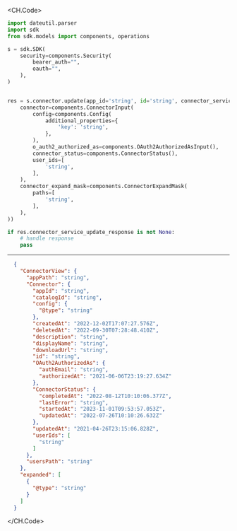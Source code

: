 
<CH.Code>
```python Update.py
import dateutil.parser
import sdk
from sdk.models import components, operations

s = sdk.SDK(
    security=components.Security(
        bearer_auth="",
        oauth="",
    ),
)


res = s.connector.update(app_id='string', id='string', connector_service_update_request=components.ConnectorServiceUpdateRequest(
    connector=components.ConnectorInput(
        config=components.Config(
            additional_properties={
                'key': 'string',
            },
        ),
        o_auth2_authorized_as=components.OAuth2AuthorizedAsInput(),
        connector_status=components.ConnectorStatus(),
        user_ids=[
            'string',
        ],
    ),
    connector_expand_mask=components.ConnectorExpandMask(
        paths=[
            'string',
        ],
    ),
))

if res.connector_service_update_response is not None:
    # handle response
    pass
```
---

```json Example Response
  {
    "ConnectorView": {
      "appPath": "string",
      "Connector": {
        "appId": "string",
        "catalogId": "string",
        "config": {
          "@type": "string"
        },
        "createdAt": "2022-12-02T17:07:27.576Z",
        "deletedAt": "2022-09-30T07:28:48.410Z",
        "description": "string",
        "displayName": "string",
        "downloadUrl": "string",
        "id": "string",
        "OAuth2AuthorizedAs": {
          "authEmail": "string",
          "authorizedAt": "2021-06-06T23:19:27.634Z"
        },
        "ConnectorStatus": {
          "completedAt": "2022-08-12T10:10:06.377Z",
          "lastError": "string",
          "startedAt": "2023-11-01T09:53:57.053Z",
          "updatedAt": "2022-07-26T10:10:26.632Z"
        },
        "updatedAt": "2021-04-26T23:15:06.828Z",
        "userIds": [
          "string"
        ]
      },
      "usersPath": "string"
    },
    "expanded": [
      {
        "@type": "string"
      }
    ]
  }
```
</CH.Code>
